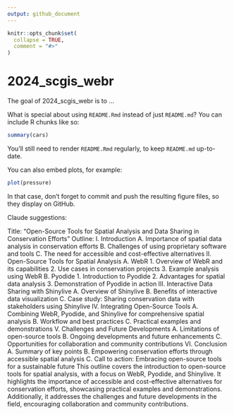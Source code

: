 ```yaml
---
output: github_document
---
```


<!-- README.md is generated from README.Rmd. Please edit that file -->

```r
knitr::opts_chunk$set(
  collapse = TRUE,
  comment = "#>"
)
```

# 2024_scgis_webr

<!-- badges: start -->
<!-- badges: end -->

The goal of 2024_scgis_webr is to ...

What is special about using `README.Rmd` instead of just `README.md`? You can include R chunks like so:

```r
summary(cars)
```

You'll still need to render `README.Rmd` regularly, to keep `README.md` up-to-date.

You can also embed plots, for example:

```r
plot(pressure)
```

In that case, don't forget to commit and push the resulting figure files, so they display on GitHub.

Claude suggestions:

Title: "Open-Source Tools for Spatial Analysis and Data Sharing in Conservation Efforts"
Outline:
I. Introduction
A. Importance of spatial data analysis in conservation efforts
B. Challenges of using proprietary software and tools
C. The need for accessible and cost-effective alternatives
II. Open-Source Tools for Spatial Analysis
A. WebR
1. Overview of WebR and its capabilities
2. Use cases in conservation projects
3. Example analysis using WebR
B. Pyodide
1. Introduction to Pyodide
2. Advantages for spatial data analysis
3. Demonstration of Pyodide in action
III. Interactive Data Sharing with Shinylive
A. Overview of Shinylive
B. Benefits of interactive data visualization
C. Case study: Sharing conservation data with stakeholders using Shinylive
IV. Integrating Open-Source Tools
A. Combining WebR, Pyodide, and Shinylive for comprehensive spatial analysis
B. Workflow and best practices
C. Practical examples and demonstrations
V. Challenges and Future Developments
A. Limitations of open-source tools
B. Ongoing developments and future enhancements
C. Opportunities for collaboration and community contributions
VI. Conclusion
A. Summary of key points
B. Empowering conservation efforts through accessible spatial analysis
C. Call to action: Embracing open-source tools for a sustainable future
This outline covers the introduction to open-source tools for spatial analysis, with a focus on WebR, Pyodide, and Shinylive. It highlights the importance of accessible and cost-effective alternatives for conservation efforts, showcasing practical examples and demonstrations. Additionally, it addresses the challenges and future developments in the field, encouraging collaboration and community contributions.
